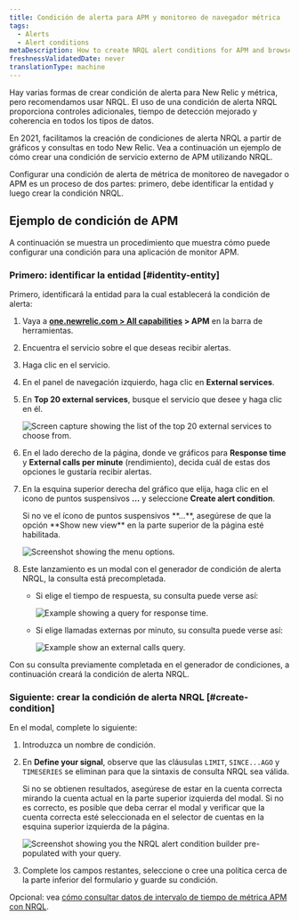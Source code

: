```yaml
---
title: Condición de alerta para APM y monitoreo de navegador métrica
tags:
  - Alerts
  - Alert conditions
metaDescription: How to create NRQL alert conditions for APM and browser monitoring metrics.
freshnessValidatedDate: never
translationType: machine
---
```


Hay varias formas de crear condición de alerta para New Relic <InlinePopover type="apm"/>y <InlinePopover type="browser"/>métrica, pero recomendamos usar NRQL. El uso de una condición de alerta NRQL proporciona controles adicionales, tiempo de detección mejorado y coherencia en todos los tipos de datos.

En 2021, facilitamos la creación de condiciones de alerta NRQL a partir de gráficos y consultas en todo New Relic. Vea a continuación un ejemplo de cómo crear una condición de servicio externo de APM utilizando NRQL.

Configurar una condición de alerta de métrica de monitoreo de navegador o APM es un proceso de dos partes: primero, debe identificar la entidad y luego crear la condición NRQL.

## Ejemplo de condición de APM

A continuación se muestra un procedimiento que muestra cómo puede configurar una condición para una aplicación de monitor APM.

### Primero: identificar la entidad [#identity-entity]

Primero, identificará la entidad para la cual establecerá la condición de alerta:

1. Vaya a <DNT>**[one.newrelic.com > All capabilities](https://one.newrelic.com/all-capabilities) > APM**</DNT> en la barra de herramientas.

2. Encuentra el servicio sobre el que deseas recibir alertas.

3. Haga clic en el servicio.

4. En el panel de navegación izquierdo, haga clic en <DNT>**External services**</DNT>.

5. En <DNT>**Top 20 external services**</DNT>, busque el servicio que desee y haga clic en él.

   <img
     title="top-twenty.png"
     alt="Screen capture showing the list of the top 20 external services to choose from."
     src="/images/accounts_screenshot-full_top-twenty.webp"
   />

6. En el lado derecho de la página, donde ve gráficos para <DNT>**Response time**</DNT> y <DNT>**External calls per minute**</DNT> (rendimiento), decida cuál de estas dos opciones le gustaría recibir alertas.

7. En la esquina superior derecha del gráfico que elija, haga clic en el icono de puntos suspensivos <DNT>**...**</DNT> y seleccione <DNT>**Create alert condition**</DNT>.

   <Callout variant="tip">
     Si no ve el ícono de puntos suspensivos <DNT>**...**</DNT>, asegúrese de que la opción <DNT>**Show new view**</DNT> en la parte superior de la página esté habilitada.
   </Callout>

   <img
     title="external_service_graph.png"
     alt="Screenshot showing the menu options."
     src="/images/accounts_screenshot-full_external-service-graph.webp"
   />

8. Este lanzamiento es un modal con el generador de condición de alerta NRQL, la consulta está precompletada.

   * Si elige el tiempo de respuesta, su consulta puede verse así:

     <img
       title="response_time_query.png"
       alt="Example showing a query for response time."
       src="/images/accounts_screenshot-full_response-time-query.webp"
     />

   * Si elige llamadas externas por minuto, su consulta puede verse así:

     <img
       title="external-calls-query.png"
       alt="Example show an external calls query."
       src="/images/accounts_screenshot-full_external-calls-query.webp"
     />

Con su consulta previamente completada en el generador de condiciones, a continuación creará la condición de alerta NRQL.

### Siguiente: crear la condición de alerta NRQL [#create-condition]

En el modal, complete lo siguiente:

1. Introduzca un nombre de condición.

2. En <DNT>**Define your signal**</DNT>, observe que las cláusulas `LIMIT`, `SINCE...AGO` y `TIMESERIES` se eliminan para que la sintaxis de consulta NRQL sea válida.

   <Callout variant="tip">
     Si no se obtienen resultados, asegúrese de estar en la cuenta correcta mirando la cuenta actual en la parte superior izquierda del modal. Si no es correcto, es posible que deba cerrar el modal y verificar que la cuenta correcta esté seleccionada en el selector de cuentas en la esquina superior izquierda de la página.
   </Callout>

   <img
     title="nrql_condition_builder_modal.png"
     alt="Screenshot showing you the NRQL alert condition builder pre-populated with your query."
     src="/images/accounts_screenshot-full_nrql-condition-builder-modal.webp"
   />

3. Complete los campos restantes, seleccione o cree una política cerca de la parte inferior del formulario y guarde su condición.

Opcional: vea [cómo consultar datos de intervalo de tiempo de métrica APM con NRQL](/docs/query-your-data/nrql-new-relic-query-language/nrql-query-tutorials/query-apm-metric-timeslice-data-nrql#timeslice-conversion).
